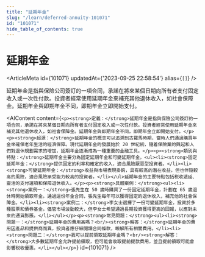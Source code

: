 ```yaml
---
title: "延期年金"
slug: "/learn/deferred-annuity-101071"
id: "101071"
hide_table_of_contents: true
---
```



# 延期年金

<ArticleMeta id={101071} updatedAt={'2023-09-25 22:58:54'} alias={`[]`} />
<div className='border-solid border-b border-t-0 my-4 border-[var(--ifm-color-gray-300)]' />

延期年金是指與保險公司簽訂的一項合同，承諾在將來某個日期向所有者支付固定收入或一次性付款。投資者經常使用延期年金來補充其他退休收入，如社會保障金。延期年金與即期年金不同，即期年金立即開始支付。

<AIContent content={`<p><strong>定義：</strong>延期年金是指與保險公司簽訂的一項合同，承諾在將來某個日期向所有者支付固定收入或一次性付款。投資者經常使用延期年金來補充其他退休收入，如社會保障金。延期年金與即期年金不同，即期年金立即開始支付。</p><p><strong>起源：</strong>延期年金的概念可以追溯到古羅馬時期，當時人們通過購買年金來確保老年生活的經濟保障。現代延期年金的發展始於 20 世紀初，隨着保險業的興起和人們對退休規劃需求的增加，延期年金逐漸成為一種重要的金融工具。</p><p><strong>類別與特點：</strong>延期年金主要分為固定延期年金和可變延期年金。<ul><li><strong>固定延期年金：</strong>提供固定的利率和確定的收入，適合風險厭惡型投資者。</li><li><strong>可變延期年金：</strong>收益與市場表現掛鈎，具有較高的潛在收益，但也伴隨較高的風險，適合風險承受能力較高的投資者。</li></ul>延期年金的主要特點包括税收遞延、靈活的支付選項和保障退休收入。</p><p><strong>具體案例：</strong><ul><li><strong>案例一：</strong>張先生在 50 歲時購買了一份固定延期年金，計劃在 65 歲退休時開始領取年金。通過這份年金合同，張先生每年可以獲得固定的退休收入，補充他的社會保障金。</li><li><strong>案例二：</strong>李女士選擇了一份可變延期年金，投資於多種股票和債券基金。儘管市場波動較大，但李女士希望通過長期投資獲得更高的回報，以應對未來的通貨膨脹。</li></ul></p><p><strong>常見問題：</strong><ul><li><strong>問題一：</strong>延期年金的費用高嗎？<br/><strong>解答：</strong>延期年金的費用因產品和提供商而異，投資者應仔細閲讀合同條款，瞭解所有相關費用。</li><li><strong>問題二：</strong>我可以提前領取延期年金嗎？<br/><strong>解答：</strong>大多數延期年金允許提前領取，但可能會收取提前提款費用，並且提前領取可能會影響税收優惠。</li></ul></p>`} id={101071} />
